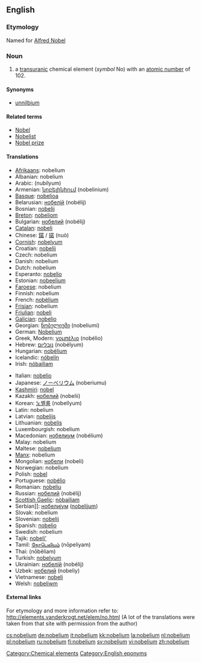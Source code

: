 {{see|Nobelium}}
==English==
{{elements|No|mendelevium|Md|lawrencium|Lr}}

===Etymology===
Named for [[w:Alfred Nobel|Alfred Nobel]]

=== Noun ===
{{en-noun|-}}
{{wikipedia}}

# a [[transuranic]] chemical element (''symbol'' No) with an [[atomic number]] of 102.

====Synonyms====
*[[unnilbium]]

====Related terms====
*[[w:Alfred Nobel|Nobel]]
*[[Nobelist]]
*[[Nobel prize]]

==== Translations ====
{{top}}
*[[Afrikaans]]: nobelium
*Albanian: nobelium
*Arabic: {{ARchar|[[نوبليوم]]}} (nubílyum) {{m}}
*Armenian: [[նոբելինիում]] (nobelinium)
*[[Basque]]: [[nobelioa]]
*Belarusian: [[нобелiй]] (nobélij) {{m}}
*Bosnian: [[nobelij]]
*[[Breton]]: [[nobeliom]]
*Bulgarian: [[нобелий]] (nobélij) {{m}}
*[[Catalan]]: [[nobeli]]
*Chinese: [[鍩]] / [[锘]] (nuò)
*[[Cornish]]: [[nobelyum]]
*Croatian: [[nobelij]]
*Czech: nobelium
*Danish: nobelium
*Dutch: nobelium {{n}}
*Esperanto: [[nobelio]]
*Estonian: [[nobeelium]]
*[[Faroese]]: nobelium
*Finnish: nobelium
*French: [[nobélium]] {{m}}
*[[Frisian]]: nobelium
*[[Friulian]]: [[nobeli]]
*[[Galician]]: [[nobelio]]
*Georgian: [[ნობელიუმი]] (nobeliumi)
*German: [[Nobelium]] {{n}}
*Greek, Modern: [[νομπέλιο]] (nobélio) {{n}}
*Hebrew: [[נובליום]] (nobélyum)
*Hungarian: [[nobélium]]
*Icelandic: [[nóbelín]]
*Irish: [[nóbailiam]]
{{mid}}
*Italian: [[nobelio]] {{m}}
*Japanese: [[ノーベリウム]] (noberiumu)
*[[Kashmiri]]: [[nobel]]
*Kazakh: [[нобелий]] (nobelii)
*Korean: [[노벨륨]] (nobellyum)
*Latin: nobelium
*Latvian: [[nobelijs]]
*Lithuanian: [[nobelis]]
*Luxembourgish: nobelium
*Macedonian: [[нобелиум]] (nobélium) {{m}}
*Malay: nobelium
*Maltese: [[nobeljum]]
*[[Manx]]: nobelium
*Mongolian: [[нобели]] (nobeli)
*Norwegian: nobelium
*Polish: [[nobel]] {{m}}
*Portuguese: [[nobélio]] {{m}}
*Romanian: [[nobeliu]] {{n}}
*Russian: [[нобелий]] (nobélij) {{m}}
*[[Scottish Gaelic]]: [[nòbailiam]]
*Serbian]]: [[нобелиjум]] ([[nobelijum]]) {{m}}
*Slovak: nobelium
*Slovenian: [[nobelij]]
*Spanish: [[nobelio]] {{m}}
*Swedish: nobelium
*Tajik: [[nobeli']]
*Tamil: [[நோபெலியம்]] (nōpeliyam)
*Thai: {{THchar|[[โนเบเลียม]]}} (nōbēliam)
*Turkish: [[nobelyum]]
*Ukrainian: [[нобелiй]] (nobélij) {{m}}
*Uzbek: [[нобелий]] (nobeliy)
*Vietnamese: [[nobeli]]
*Welsh: [[nobeliwm]]
{{bottom}}

====External links====
For etymology and more information refer to:
http://elements.vanderkrogt.net/elem/no.html
(A lot of the translations were taken from that site with permission from the author)

[[Category:Chemical elements]]
[[Category:English eponyms]]<!--SOED-->

[[cs:nobelium]]
[[de:nobelium]]
[[it:nobelium]]
[[kk:nobelium]]
[[la:nobelium]]
[[nl:nobelium]]
[[pl:nobelium]]
[[ru:nobelium]]
[[fi:nobelium]]
[[sv:nobelium]]
[[vi:nobelium]]
[[zh:nobelium]]